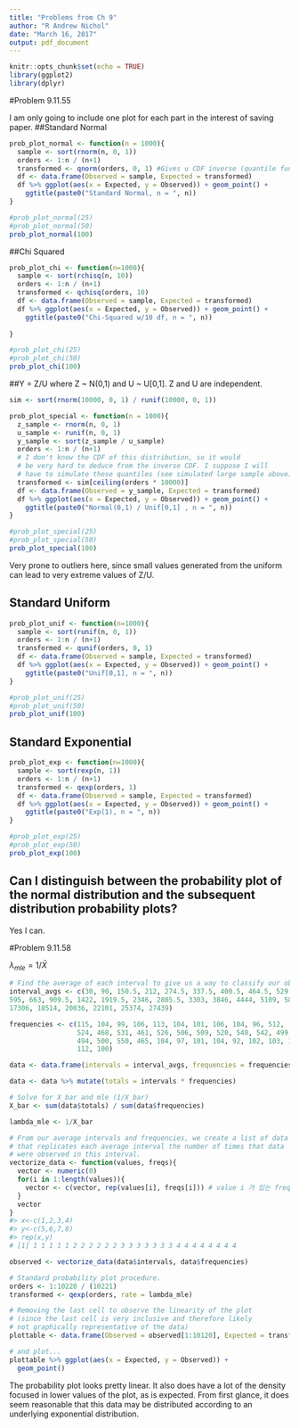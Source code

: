 ```yaml
---
title: "Problems from Ch 9"
author: "R Andrew Nichol"
date: "March 16, 2017"
output: pdf_document
---
```


```r
knitr::opts_chunk$set(echo = TRUE)
library(ggplot2)
library(dplyr)
```

#Problem 9.11.55


I am only going to include one plot for each part in the interest of saving paper.
##Standard Normal
```r
prob_plot_normal <- function(n = 1000){
  sample <- sort(rnorm(n, 0, 1))
  orders <- 1:n / (n+1)
  transformed <- qnorm(orders, 0, 1) #Gives u CDF inverse (quantile function)
  df <- data.frame(Observed = sample, Expected = transformed)
  df %>% ggplot(aes(x = Expected, y = Observed)) + geom_point() + 
    ggtitle(paste0("Standard Normal, n = ", n))
}

#prob_plot_normal(25)
#prob_plot_normal(50)
prob_plot_normal(100)
```

##Chi Squared

```r
prob_plot_chi <- function(n=1000){
  sample <- sort(rchisq(n, 10))
  orders <- 1:n / (n+1)
  transformed <- qchisq(orders, 10)
  df <- data.frame(Observed = sample, Expected = transformed)
  df %>% ggplot(aes(x = Expected, y = Observed)) + geom_point() + 
    ggtitle(paste0("Chi-Squared w/10 df, n = ", n))
  
}

#prob_plot_chi(25)
#prob_plot_chi(50)
prob_plot_chi(100)

```

##Y = Z/U where Z ~ N(0,1) and U ~ U[0,1]. Z and U are independent.

```r
sim <- sort(rnorm(10000, 0, 1) / runif(10000, 0, 1))

prob_plot_special <- function(n = 1000){
  z_sample <- rnorm(n, 0, 1)
  u_sample <- runif(n, 0, 1)
  y_sample <- sort(z_sample / u_sample)
  orders <- 1:n / (n+1)
  # I don't know the CDF of this distribution, so it would
  # be very hard to deduce from the inverse CDF. I suppose I will
  # have to simulate these quantiles (see simulated large sample above)...
  transformed <- sim[ceiling(orders * 10000)]
  df <- data.frame(Observed = y_sample, Expected = transformed)
  df %>% ggplot(aes(x = Expected, y = Observed)) + geom_point() + 
    ggtitle(paste0("Normal(0,1) / Unif[0,1] , n = ", n))
}

#prob_plot_special(25)
#prob_plot_special(50)
prob_plot_special(100)
```
Very prone to outliers here, since small values generated from the 
uniform can lead to very extreme values of Z/U.

## Standard Uniform

```r
prob_plot_unif <- function(n=1000){
  sample <- sort(runif(n, 0, 1))
  orders <- 1:n / (n+1)
  transformed <- qunif(orders, 0, 1)
  df <- data.frame(Observed = sample, Expected = transformed)
  df %>% ggplot(aes(x = Expected, y = Observed)) + geom_point() + 
    ggtitle(paste0("Unif[0,1], n = ", n))
}

#prob_plot_unif(25)
#prob_plot_unif(50)
prob_plot_unif(100)
```

## Standard Exponential

```r
prob_plot_exp <- function(n=1000){
  sample <- sort(rexp(n, 1))
  orders <- 1:n / (n+1)
  transformed <- qexp(orders, 1)
  df <- data.frame(Observed = sample, Expected = transformed)
  df %>% ggplot(aes(x = Expected, y = Observed)) + geom_point() + 
    ggtitle(paste0("Exp(1), n = ", n))
}

#prob_plot_exp(25)
#prob_plot_exp(50)
prob_plot_exp(100)
```

## Can I distinguish between the probability plot of the normal distribution and the subsequent distribution probability plots?

Yes I can.

#Problem 9.11.58

$\lambda_{mle} = 1/\bar X$

```r
# Find the average of each interval to give us a way to classify our observations.
interval_avgs <- c(30, 90, 150.5, 212, 274.5, 337.5, 400.5, 464.5, 529.5,
595, 663, 909.5, 1422, 1919.5, 2346, 2805.5, 3303, 3846, 4444, 5109, 5857.5, 6713, 7717, 8925, 10447, 12511.5, 14033, 14698, 15447, 16304, 
17306, 18514, 20036, 22101, 25374, 27439)

frequencies <- c(115, 104, 99, 106, 113, 104, 101, 106, 104, 96, 512, 
                 524, 468, 531, 461, 526, 506, 509, 520, 540, 542, 499,
                 494, 500, 550, 465, 104, 97, 101, 104, 92, 102, 103, 110,
                 112, 100)

data <- data.frame(intervals = interval_avgs, frequencies = frequencies)

data <- data %>% mutate(totals = intervals * frequencies)

# Solve for X_bar and mle (1/X_bar)
X_bar <- sum(data$totals) / sum(data$frequencies)

lambda_mle <- 1/X_bar

# From our average intervals and frequencies, we create a list of data
# that replicates each average interval the number of times that data
# were observed in this interval.
vectorize_data <- function(values, freqs){
  vector <- numeric(0)
  for(i in 1:length(values)){
    vector <- c(vector, rep(values[i], freqs[i])) # value i 가 있는 frequency 만큼 나열 함
  }
  vector
}
#> x<-c(1,2,3,4)
#> y<-c(5,6,7,8)
#> rep(x,y)
# [1] 1 1 1 1 1 2 2 2 2 2 2 3 3 3 3 3 3 3 4 4 4 4 4 4 4 4

observed <- vectorize_data(data$intervals, data$frequencies)

# Standard probability plot procedure.
orders <- 1:10220 / (10221)
transformed <- qexp(orders, rate = lambda_mle)

# Removing the last cell to observe the linearity of the plot 
# (since the last cell is very inclusive and therefore likely
# not graphically representative of the data)
plottable <- data.frame(Observed = observed[1:10120], Expected = transformed[1:10120])

# and plot...
plottable %>% ggplot(aes(x = Expected, y = Observed)) + 
  geom_point() 


```

The probability plot looks pretty linear. It also does have a lot of the density focused in lower values of the plot, as is expected. From first glance, it does seem reasonable that this data may be distributed according to an underlying exponential distribution. 

